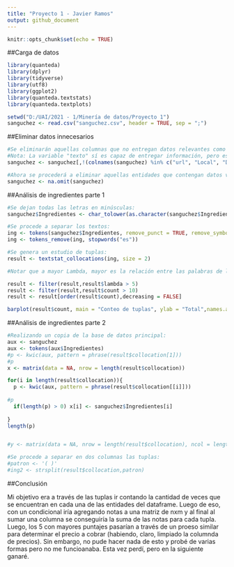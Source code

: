 ```yaml
---
title: "Proyecto 1 - Javier Ramos"
output: github_document
---
```


```r
knitr::opts_chunk$set(echo = TRUE)
```

##Carga de datos
```r
library(quanteda)
library(dplyr)
library(tidyverse)
library(utf8)
library(ggplot2)
library(quanteda.textstats)
library(quanteda.textplots)

setwd("D:/UAI/2021 - 1/Minería de datos/Proyecto 1")
sanguchez <- read.csv("sanguchez.csv", header = TRUE, sep = ";")
```

##Eliminar datos innecesarios
```r
#Se eliminarán aquellas columnas que no entregan datos relevantes como url, Local y Direccion:
#Nota: La variable "texto" sí es capaz de entregar información, pero escogí eliminarla porque ya me era difícil trabajar con la variable "ingredientes"
sanguchez <- sanguchez[,!(colnames(sanguchez) %in% c("url", "Local", "Direccion", "texto"))]

#Ahora se procederá a eliminar aquellas entidades que contengan datos vaciós:
sanguchez <- na.omit(sanguchez)
```

##Análisis de ingredientes parte 1
```r
#Se dejan todas las letras en minúsculas:
sanguchez$Ingredientes <- char_tolower(as.character(sanguchez$Ingredientes))

#Se procede a separar los textos:
ing <- tokens(sanguchez$Ingredientes, remove_punct = TRUE, remove_symbols = TRUE, remove_numbers = TRUE)
ing <- tokens_remove(ing, stopwords("es"))

#Se genera un estudio de tuplas:
result <- textstat_collocations(ing, size = 2)

#Notar que a mayor Lambda, mayor es la relación entre las palabras de la misma tupla. Luego, se dejarán aquellas tuplas que cumplan la condición de que Lambda >= 5. Además, se escogerán aquellas tuplas que tengan al menos 10 repeticiones:

result <- filter(result,result$lambda > 5)
result <- filter(result,result$count > 10)
result <- result[order(result$count),decreasing = FALSE]

barplot(result$count, main = "Conteo de tuplas", ylab = "Total",names.arg = result$collocation, las=2)

```

##Análisis de ingredientes parte 2
```r
#Realizando un copia de la base de datos principal:
aux <- sanguchez
aux <- tokens(aux$Ingredientes)
#p <- kwic(aux, pattern = phrase(result$collocation[1]))
#p
x <- matrix(data = NA, nrow = length(result$collocation))

for(i in length(result$collocation)){
  p <- kwic(aux, pattern = phrase(result$collocation[[i]]))
  
#p
  if(length(p) > 0) x[i] <- sanguchez$Ingredientes[i]
  
}
length(p)


#y <- matrix(data = NA, nrow = length(result$collocation), ncol = length(aux))

#Se procede a separar en dos columnas las tuplas:
#patron <- '( )'
#ing2 <- strsplit(result$collocation,patron)


```
##Conclusión

Mi objetivo era a través de las tuplas ir contando la cantidad de veces que se encuentran en cada una de las entidades del dataframe. Luego de eso, con un condicional iría agregando notas a una matriz de nxm y al final al sumar una columna se conseguiría la suma de las notas para cada tupla. Luego, los 5 con mayores puntajes pasarían a través de un proeso similar para determinar el precio a cobrar (habiendo, claro, limpiado la columnda de precios). Sin embargo, no pude hacer nada de esto y probé de varias formas pero no me funcioanaba. Esta vez perdí, pero en la siguiente ganaré.
